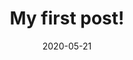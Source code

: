 ---
title: My first post!
slug: my-second-post
date: 2020-05-21
featureImage: img.png
excerpt: lorem ipsum dolor quantum netum sanctum, lorem ipsum dolor quantum netum sanctum. Lorem ipsum dolor quantum netum sanctum.
---